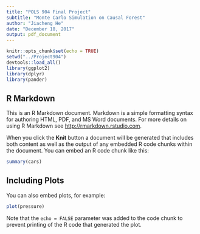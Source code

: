 ```yaml
---
title: "POLS 904 Final Project"
subtitle: "Monte Carlo Simulation on Causal Forest"
author: "Jiacheng He"
date: "December 18, 2017"
output: pdf_document
---
```


```r
knitr::opts_chunk$set(echo = TRUE)
setwd("../Project904")
devtools::load_all()
library(ggplot2)
library(dplyr)
library(pander)
```

## R Markdown

This is an R Markdown document. Markdown is a simple formatting syntax for authoring HTML, PDF, and MS Word documents. For more details on using R Markdown see <http://rmarkdown.rstudio.com>.

When you click the **Knit** button a document will be generated that includes both content as well as the output of any embedded R code chunks within the document. You can embed an R code chunk like this:

```r
summary(cars)
```

## Including Plots

You can also embed plots, for example:

```r
plot(pressure)
```

Note that the `echo = FALSE` parameter was added to the code chunk to prevent printing of the R code that generated the plot.
